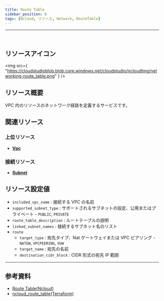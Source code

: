 ```yaml
---
title: Route Table
sidebar_position: 0
tags: [Ncloud, リソース, Network, RouteTable]
---
```


<hr />
<br />

## リソースアイコン

<img
    src={
        "https://cloudstudioblob.blob.core.windows.net/cloudstudio/ncloudImg/networking-route_table.png"
    }
/>

## リソース概要

VPC 内のリソースのネットワーク経路を定義するサービスです。

## 関連リソース

### 上位リソース

-   [**Vpc**](https://docs.cstudio.app/ja/docs/resource/ncloud/Networking/Vpc)

### 接続リソース

-   [**Subnet**](https://docs.cstudio.app/ja/docs/resource/ncloud/Networking/Subnet)

## リソース設定値

-   `included_vpc_name` : 接続する VPC の名前
-   `supported_subnet_type` : サポートされるサブネットの設定、公用またはプライベート - `PUBLIC`, `PRIVATE`
-   `route_table_description` : ルートテーブルの説明
-   `linked_subnet_names` : 接続するサブネット名のリスト
-   `route`
    -   `target_type` : 宛先タイプ、Nat ゲートウェイまたは VPC ピアリング - `NATGW`, `VPCPEERING`, `VGW`
    -   `target_name` : 宛先の名前
    -   `destination_cidr_block` : CIDR 形式の宛先 IP 範囲

---

## 参考資料

-   [Route Table(Ncloud)](https://guide.ncloud-docs.com/docs/networking-vpc-vpcdetailedroutetable)
-   [ncloud_route_table(Terraform)](https://registry.terraform.io/providers/NaverCloudPlatform/ncloud/latest/docs/resources/route_table)
